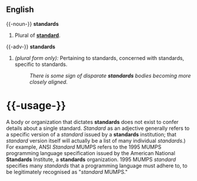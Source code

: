 ==English==

{{-noun-}}
'''standards''' 
# Plural of '''[[standard]]'''.

{{-adv-}}
'''standards'''
#''(plural form only):'' Pertaining to standards, concerned with standards, specific to standards.
#:''There is some sign of disparate '''standards''' bodies becoming more closely aligned.''

={{-usage-}}=
A body or organization that dictates '''standards''' does not exist to confer details about a single standard.  ''Standard'' as an adjective generally refers to a specific version of a ''standard'' issued by a '''standards''' institution; that ''standard'' version itself will actually be a list of many individual ''standards''.)  For example, ANSI ''Standard'' MUMPS refers to the 1995 MUMPS programming language specification issued by the American National '''Standards''' Institute, a '''standards''' organization.  1995 MUMPS ''standard'' specifies many ''standards'' that a programming language must adhere to, to be legitimately recognised as "''standard'' MUMPS."